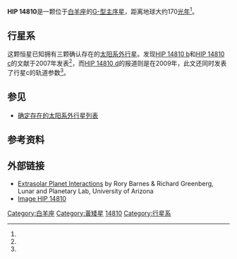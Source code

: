 {{Starbox begin 
| name = [[Hipparcos_catalogue|HIP]] 14810 }}
{{Starbox observe 
| epoch = J2000 
| constell = [[白羊座|白羊座]] 
| ra = {{RA|03|11|14.23}} <ref name="hipparcos"/>
| dec = {{DEC|+21|05|50.5}} <ref name="hipparcos"/>
| appmag_v = 8.53 
}}
{{Starbox character 
| class = G5V 
| r-i =  
| v-r =  
| b-v = 0.777 
| u-b = 
| variable = 
}}
{{Starbox astrometry 
| radial_v = 
| prop_mo_ra = -3.66 ± 1.81 <ref name="hipparcos"/>
| prop_mo_dec = -53.44 ± 1.10 <ref name="hipparcos"/>
| parallax = 18.71 
| p_error = 1.26
| parallax_footnote = <ref name="hipparcos"/>
| absmag_v = 4.91 
}}
{{Starbox detail|
  mass=0.99 |
  radius=1.1 |
  luminosity=1.2 | 
  temperature=5485 ± 44 |
  gravity=4.31 |
  metal=0.23 ± 0.3 |
  rotation= |
  age= }}
{{Starbox catalog |
  names=[[Durchmusterung|BD]]+20° 518, [[Smithsonian_Astrophysical_Observatory_Star_Catalog|SAO]] 75776, [[Astronomische_Gesellschaft_Katalog|AG]]+20 283, [[Tycho_Catalogue|TYC]] 1231-1727-1, [[Guide_Star_Catalog|GSC]] 01231-01727, [[PPM_Star_Catalogue|PPM]] 92274, [[Yale_Observatory_Zone_Catalog|YZ]] 20 929  
 }}
{{Starbox reference |
  Simbad=HIP+14810 |
  EPE=HIP+14810 |
  NSTED=HIP+14810}}
{{starbox sources|HIP|CCDM|HR}}
{{Starbox end}}

'''HIP 14810'''是一颗位于[[白羊座|白羊座]]的[[恒星光谱#摩根-肯那光譜分類法|G-型]][[主序星|主序星]]，距离地球大约170[[光年|光年]]<ref name="hipparcos"/>。

== 行星系 ==

这颗恒星已知拥有三颗确认存在的[[太阳系外行星|太阳系外行星]]。发现[[HIP_14810_b|HIP 14810 b]]和[[HIP_14810_c|HIP 14810 c]]的文献于2007年发表<ref name="Wright2007"/>，而[[HIP_14810_d|HIP 14810 d]]的报道则是在2009年，此文还同时发表了行星c的轨道参数<ref name="Wright2009"/>。

{{OrbitboxPlanet begin
| table_ref = <ref name="Wright2009"/>
}}
{{OrbitboxPlanet
| exoplanet = [[HIP_14810_b|b]]
| mass = ≥3.88 ± 0.32
| period = 6.673855 ± 0.000019
| semimajor = 0.0692 ± 0.0040
| eccentricity = 0.14270 ± 0.00094
}}
{{OrbitboxPlanet
| exoplanet = [[HIP_14810_c|c]]
| mass = ≥1.28 ± 0.10
| period = 147.730 ± 0.065
| semimajor = 0.545 ± 0.031
| eccentricity = 0.164 ± 0.012
}}
{{OrbitboxPlanet
| exoplanet = [[HIP_14810_d|d]]
| mass = ≥0.570 ± 0.052
| period = 952 ± 15
| semimajor = 1.89 ± 0.11
| eccentricity = 0.173 ± 0.037
}}
{{Orbitbox end}}

==参见==
* [[确定存在的太阳系外行星列表|确定存在的太阳系外行星列表]]

==参考资料==
{{Reflist|colwidth=30em|refs=

<ref name="hipparcos">{{cite web | url=http://webviz.u-strasbg.fr/viz-bin/VizieR-5?-out.add=.&-source=I/311/hip2&recno=14774 | title=HIP 14810 | work=Hipparcos, the New Reduction | author=van Leeuwen, F. | year=2007 | accessdate=2010-01-27 | archive-date=2019-04-02 | archive-url=https://web.archive.org/web/20190402114112/https://www.aanda.org/index.php?option=com_article&access=bibcode&Itemid=129&bibcode=2007A%26A...474..653VFUL | dead-url=no }}</ref>

<ref name="Wright2007">{{cite journal | title=Four New Exoplanets and Hints of Additional Substellar Companions to Exoplanet Host Stars | url=http://www.iop.org/EJ/article/0004-637X/657/1/533/65907.html | last1=Wright | first1=J. T. | last2=Marcy | first2=G. W. | last3=Fischer | first3=D. A | last4=Butler | first4=R. P. | last5=Vogt | first5=S. S. | last6=Tinney | first6=C. G. | last7=Jones | first7=H. R. A. | last8=Carter | first8=B. D. | last9=Johnson | first9=J. A. | display-authors=1 | journal=The Astrophysical Journal | year=2007 | volume=657 | issue=1 | pages=533–545 | arxiv=astro-ph/0611658 | bibcode=2007ApJ...657..533W | doi=10.1086/510553 | access-date=2012-01-28 | archive-date=2012-02-16 | archive-url=https://www.webcitation.org/65VLNI991?url=http://iopscience.iop.org/0004-637X/657/1/533/fulltext/ | dead-url=no }}</ref>

<ref name="Wright2009">{{cite journal | title=A Third Giant Planet Orbiting HIP 14810 | url=http://iopscience.iop.org/1538-4357/699/2/L97/fulltext/ | last1=Wright | first1=J. T. | last2=Fischer | first2=D. A. | last3=Ford | first3=Eric B. | last4=Veras | first4=D. | last5=Wang | first5=J. | last6=Henry | first6=G. W. | last7=Marcy | first7=G. W. | last8=Howard | first8=A. W. | last9=Johnson | first9=John Asher | display-authors=1 | journal=The Astrophysical Journal Letters | year=2009 | volume=699 | issue=2 | pages=L97–L101 | arxiv=0906.0567 | bibcode=2009ApJ...699L..97W | doi=10.1088/0004-637X/699/2/L97 | access-date=2012-01-28 | archive-date=2020-01-03 | archive-url=https://web.archive.org/web/20200103235831/http://iopscience.iop.org/1538-4357/699/2/L97/fulltext/ | dead-url=no }}</ref>

}}
== 外部链接 ==
* [http://www.lpl.arizona.edu/~rory/research/xsp/dynamics/ Extrasolar Planet Interactions]{{Wayback|url=http://www.lpl.arizona.edu/~rory/research/xsp/dynamics/ |date=20160505160348 }} by Rory Barnes & Richard Greenberg, Lunar and Planetary Lab, University of Arizona
* [http://aladin.u-strasbg.fr/AladinPreview?-c=03+11+14.2304%2B21+05+50.491&ident=BD%2B20+++518&submit=Aladin+previewer Image HIP 14810]

{{Sky|03|11|14.2304|+|21|05|50.491|172.48}}
{{Stars of Aries}}
{{HIP 14810}}
[[Category:白羊座|Category:白羊座]]
[[Category:黃矮星|Category:黃矮星]]
[[Category:HIP天体|14810]]
[[Category:行星系|Category:行星系]]